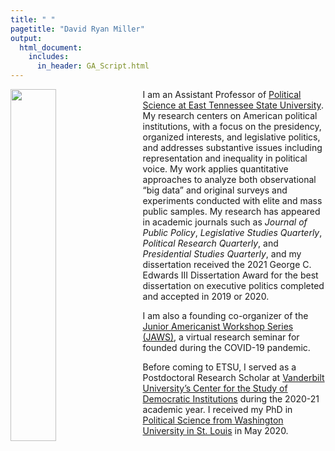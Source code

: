 ```yaml
---
title: " "
pagetitle: "David Ryan Miller"
output:
  html_document:
    includes:
      in_header: GA_Script.html
---
```


<link rel="stylesheet" href="styles.css" type="text/css">

<img src="images/DRM_STL.jpg" style="width:38%; border:0px solid; margin-right: 20px" align="left">

I am an Assistant Professor of [Political Science at East Tennessee State University](https://www.etsu.edu/cas/polisci/).  My research centers on American political institutions, with a focus on the presidency, organized interests, and legislative politics, and addresses substantive issues including representation and inequality in political voice.  My work applies quantitative approaches to analyze both observational "big data" and original surveys and experiments conducted with elite and mass public samples.  My research has appeared in academic journals such as *Journal of Public Policy*, *Legislative Studies Quarterly*, *Political Research Quarterly*, and *Presidential Studies Quarterly*, and my dissertation received the 2021 George C. Edwards III Dissertation Award for the best dissertation on executive politics completed and accepted in 2019 or 2020.

I am also a founding co-organizer of the [Junior Americanist Workshop Series (JAWS)](https://jawspolisci.network/), a virtual research seminar for founded during the COVID-19 pandemic.

Before coming to ETSU, I served as a Postdoctoral Research Scholar at [Vanderbilt University's Center for the Study of Democratic Institutions](https://www.vanderbilt.edu/csdi/) during the 2020-21 academic year.  I received my PhD in [Political Science from Washington University in St. Louis](https://polisci.wustl.edu/) in May 2020.
